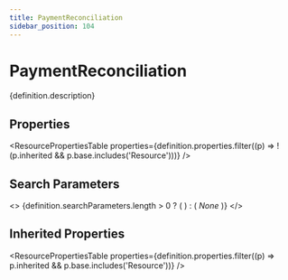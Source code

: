 ```yaml
---
title: PaymentReconciliation
sidebar_position: 104
---
```



# PaymentReconciliation

<p>{definition.description}</p>

## Properties

<ResourcePropertiesTable properties={definition.properties.filter((p) => !(p.inherited && p.base.includes('Resource')))} />

## Search Parameters

<>
  {definition.searchParameters.length > 0 ? (
    <SearchParamsTable searchParams={definition.searchParameters} />
  ) : (
    <em>None</em>
  )}
</>

## Inherited Properties

<ResourcePropertiesTable properties={definition.properties.filter((p) => p.inherited && p.base.includes('Resource'))} />



